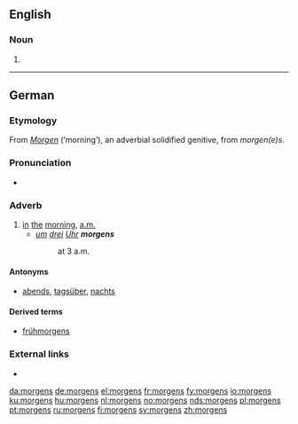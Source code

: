 ==English==

===Noun===
{{head|en|noun plural form}}

# {{plural of|morgen|lang=en}}

----

==German==

===Etymology===
From ''[[Morgen]]'' (‘morning’), an adverbial solidified genitive, from {{etyl|gmh|de}} ''morgen(e)s''.

===Pronunciation===
* {{IPA|[ˈmɔʁɡn̩s]|lang=de}}

===Adverb===
{{de-adv}}

# [[in]] [[the]] [[morning]], [[a.m.]]
#* ''[[um]] [[drei]] [[Uhr]] '''morgens'''''
#*: at 3 a.m.

====Antonyms====
* [[abends]], [[tagsüber]], [[nachts]]

====Derived terms====
* [[frühmorgens]]

===External links===
* {{R:Duden}}

[[da:morgens]]
[[de:morgens]]
[[el:morgens]]
[[fr:morgens]]
[[fy:morgens]]
[[io:morgens]]
[[ku:morgens]]
[[hu:morgens]]
[[nl:morgens]]
[[no:morgens]]
[[nds:morgens]]
[[pl:morgens]]
[[pt:morgens]]
[[ru:morgens]]
[[fi:morgens]]
[[sv:morgens]]
[[zh:morgens]]